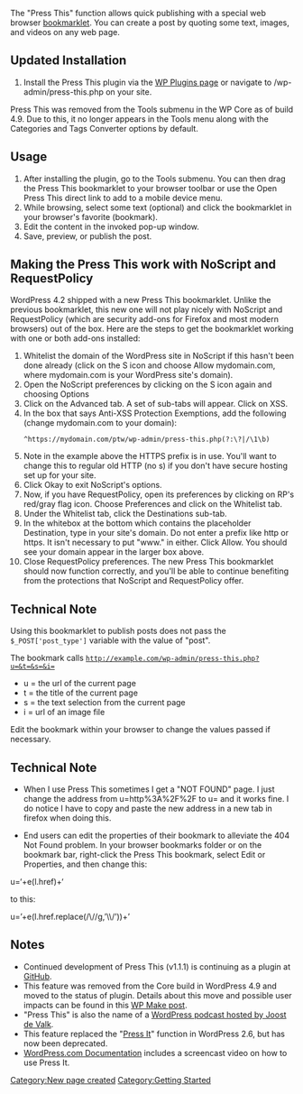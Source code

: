 {{Languages|
{{en|Press This}}
{{ja|Press This}}
{{pt-br|Publique Isso}}
}}

The "Press This" function allows quick publishing with a special web browser [[Glossary#Bookmarklet|bookmarklet]]. You can create a post by quoting some text, images, and videos on any web page.

==Updated Installation==

#Install the Press This plugin via the [https://wordpress.org/plugins/press-this/ WP Plugins page] or navigate to /wp-admin/press-this.php on your site.

Press This was removed from the Tools submenu in the WP Core as of build 4.9. Due to this, it no longer appears in the Tools menu along with the Categories and Tags Converter options by default.

== Usage ==

# After installing the plugin, go to the Tools submenu. You can then drag the Press This bookmarklet to your browser toolbar or use the Open Press This direct link to add to a mobile device menu.
# While browsing, select some text (optional) and click the bookmarklet in your browser's favorite (bookmark).
# Edit the content in the invoked pop-up window.
# Save, preview, or publish the post.

== Making the Press This work with NoScript and RequestPolicy ==

WordPress 4.2 shipped with a new Press This bookmarklet. Unlike the previous bookmarklet, this new one will not play nicely with NoScript and RequestPolicy (which are security add-ons for Firefox and most modern browsers) out of the box. Here are the steps to get the bookmarklet working with one or both add-ons installed:

# Whitelist the domain of the WordPress site in NoScript if this hasn't been done already (click on the S icon and choose Allow mydomain.com, where mydomain.com is your WordPress site's domain).
# Open the NoScript preferences by clicking on the S icon again and choosing Options
# Click on the Advanced tab. A set of sub-tabs will appear. Click on XSS.
# In the box that says Anti-XSS Protection Exemptions, add the following (change mydomain.com to your domain): <pre>^https://mydomain.com/ptw/wp-admin/press-this.php(?:\?|/\1\b)</pre>
# Note in the example above the HTTPS prefix is in use. You'll want to change this to regular old HTTP (no s) if you don't have secure hosting set up for your site.
# Click Okay to exit NoScript's options.
# Now, if you have RequestPolicy, open its preferences by clicking on RP's red/gray flag icon. Choose Preferences and click on the Whitelist tab.
# Under the Whitelist tab, click the Destinations sub-tab.
# In the whitebox at the bottom which contains the placeholder Destination, type in your site's domain. Do not enter a prefix like http or https. It isn't necessary to put "www." in either. Click Allow. You should see your domain appear in the larger box above.
# Close RequestPolicy preferences. The new Press This bookmarklet should now function correctly, and you'll be able to continue benefiting from the protections that NoScript and RequestPolicy offer.

== Technical Note ==
Using this bookmarklet to publish posts does not pass the <tt>$_POST['post_type']</tt> variable with the value of "post".

The bookmark calls <tt>http://example.com/wp-admin/press-this.php?u=&t=&s=&i=</tt>

*u = the url of the current page
*t = the title of the current page
*s = the text selection from the current page
*i = url of an image file

Edit the bookmark within your browser to change the values passed if necessary.

== Technical Note ==
*When I use Press This sometimes I get a "NOT FOUND" page. I just change the address from u=http%3A%2F%2F to u= and it works fine. I do notice I have to copy and paste the new address in a new tab in firefox when doing this.

*End users can edit the properties of their bookmark to alleviate the 404 Not Found problem.  In your browser bookmarks folder or on the bookmark bar, right-click the Press This bookmark, select Edit or Properties, and then change this:

u=‘+e(l.href)+‘

to this:

u=’+e(l.href.replace(/\//g,’\\/’))+’

== Notes ==

* Continued development of Press This (v1.1.1) is continuing as a plugin at [https://github.com/WordPress/press-this/ GitHub].
* This feature was removed from the Core build in WordPress 4.9 and moved to the status of plugin. Details about this move and possible user impacts can be found in this [https://make.wordpress.org/core/2017/11/02/press-this-in-4-9/ WP Make post].
* "Press This" is also the name of a [http://yoast.com/press-this/ WordPress podcast hosted by Joost de Valk].
* This feature replaced the "[[Press It]]" function in WordPress 2.6, but has now been deprecated.
* [http://en.support.wordpress.com/press-this/ WordPress.com Documentation] includes a screencast video on how to use Press It.

{{Stub}}
[[Category:New page created]]
[[Category:Getting Started]]